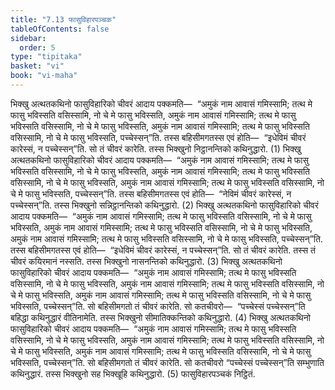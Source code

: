 ```yaml
---
title: "7.13 फासुविहारपञ्चक"
tableOfContents: false
sidebar:
  order: 5
type: "tipitaka"
basket: "vi"
book: "vi-maha"
---
```



<DynamicBreadcrumb />

<Division number="324" book="vi-maha">

<Paragraph number="1518" book="vi-maha">
भिक्खु अत्थतकथिनो फासुविहारिको चीवरं आदाय पक्कमति—  “अमुकं नाम आवासं गमिस्सामि; तत्थ मे फासु भविस्सति वसिस्सामि, नो चे मे फासु भविस्सति, अमुकं नाम आवासं गमिस्सामि; तत्थ मे फासु भविस्सति वसिस्सामि, नो चे मे फासु भविस्सति, अमुकं नाम आवासं गमिस्सामि; तत्थ मे फासु भविस्सति वसिस्सामि, नो चे मे फासु भविस्सति, पच्चेस्सन्”ति. तस्स बहिसीमगतस्स एवं होति—  “इधेविमं चीवरं कारेस्सं, न पच्चेस्सन्”ति. सो तं चीवरं कारेति. तस्स भिक्खुनो निट्ठानन्तिको कथिनुद्धारो. (1)
</Paragraph>

<Paragraph number="1519" book="vi-maha">
भिक्खु अत्थतकथिनो फासुविहारिको चीवरं आदाय पक्कमति—  “अमुकं नाम आवासं गमिस्सामि; तत्थ मे फासु भविस्सति वसिस्सामि, नो चे मे फासु भविस्सति, अमुकं नाम आवासं गमिस्सामि; तत्थ मे फासु भविस्सति वसिस्सामि, नो चे मे फासु भविस्सति, अमुकं नाम आवासं गमिस्सामि; तत्थ मे फासु भविस्सति वसिस्सामि, नो चे मे फासु भविस्सति, पच्चेस्सन्”ति. तस्स बहिसीमगतस्स एवं होति—  “नेविमं चीवरं कारेस्सं, न पच्चेस्सन्”ति. तस्स भिक्खुनो सन्निट्ठानन्तिको कथिनुद्धारो. (2)
</Paragraph>

<Paragraph number="1520" book="vi-maha">
भिक्खु अत्थतकथिनो फासुविहारिको चीवरं आदाय पक्कमति—  “अमुकं नाम आवासं गमिस्सामि; तत्थ मे फासु भविस्सति वसिस्सामि, नो चे मे फासु भविस्सति, अमुकं नाम आवासं गमिस्सामि; तत्थ मे फासु भविस्सति वसिस्सामि, नो चे मे फासु भविस्सति, अमुकं नाम आवासं गमिस्सामि; तत्थ मे फासु भविस्सति वसिस्सामि, नो चे मे फासु भविस्सति, पच्चेस्सन्”ति. तस्स बहिसीमगतस्स एवं होति—  “इधेविमं चीवरं कारेस्सं, न पच्चेस्सन्”ति. सो तं चीवरं कारेति. तस्स तं चीवरं कयिरमानं नस्सति. तस्स भिक्खुनो नासनन्तिको कथिनुद्धारो. (3)
</Paragraph>

<Paragraph number="1521" book="vi-maha">
भिक्खु अत्थतकथिनो फासुविहारिको चीवरं आदाय पक्कमति—  “अमुकं नाम आवासं गमिस्सामि; तत्थ मे फासु भविस्सति वसिस्सामि, नो चे मे फासु भविस्सति, अमुकं नाम आवासं गमिस्सामि; तत्थ मे फासु भविस्सति वसिस्सामि, नो चे मे फासु भविस्सति, अमुकं नाम आवासं गमिस्सामि; तत्थ मे फासु भविस्सति वसिस्सामि, नो चे मे फासु भविस्सति, पच्चेस्सन्”ति. सो बहिसीमगतो तं चीवरं कारेति. सो कतचीवरो—  “पच्चेस्सं पच्चेस्सन्”ति बहिद्धा कथिनुद्धारं वीतिनामेति. तस्स भिक्खुनो सीमातिक्कन्तिको कथिनुद्धारो. (4)
</Paragraph>

<Paragraph number="1522" book="vi-maha">
भिक्खु अत्थतकथिनो फासुविहारिको चीवरं आदाय पक्कमति—  “अमुकं नाम आवासं गमिस्सामि; तत्थ मे फासु भविस्सति वसिस्सामि, नो चे मे फासु भविस्सति, अमुकं नाम आवासं गमिस्सामि; तत्थ मे फासु भविस्सति वसिस्सामि, नो चे मे फासु भविस्सति, अमुकं नाम आवासं गमिस्सामि; तत्थ मे फासु भविस्सति वसिस्सामि, नो चे मे फासु भविस्सति, पच्चेस्सन्”ति. सो बहिसीमगतो तं चीवरं कारेति. सो कतचीवरो “पच्चेस्सं पच्चेस्सन्”ति सम्भुणाति कथिनुद्धारं. तस्स भिक्खुनो सह भिक्खूहि कथिनुद्धारो. (5)

</Paragraph>
</Division>

<Paragraph number="1523" type="center" book="vi-maha">
फासुविहारपञ्चकं निट्ठितं.
</Paragraph>